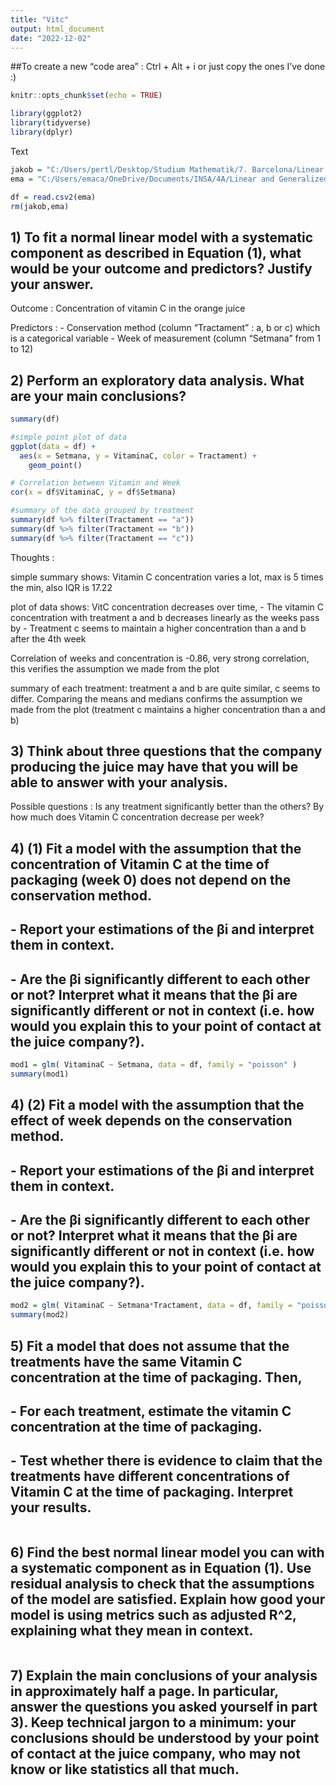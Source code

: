 ```yaml
---
title: "Vitc"
output: html_document
date: "2022-12-02"
---
```


##To create a new "code area" : Ctrl + Alt + i or just copy the ones I've done :)

```r
knitr::opts_chunk$set(echo = TRUE)
```


```r
library(ggplot2)
library(tidyverse)
library(dplyr)
```

Text
```r
jakob = "C:/Users/pertl/Desktop/Studium Mathematik/7. Barcelona/Linear and Generalized Models/Practical Exercise/VitCGroup7.csv"
ema = "C:/Users/emaca/OneDrive/Documents/INSA/4A/Linear and Generalized Linear Models/Assignment/VitCGroup7.csv"

df = read.csv2(ema)
rm(jakob,ema)
```

## 1) To fit a normal linear model with a systematic component as described in Equation (1), what would be your outcome and predictors? Justify your answer.

Outcome : Concentration of vitamin C in the orange juice

Predictors : 
- Conservation method (column "Tractament" : a, b or c) which is a categorical variable
- Week of measurement (column "Setmana" from 1 to 12) 

## 2) Perform an exploratory data analysis. What are your main conclusions?
```r
summary(df)
```


```r
#simple point plot of data
ggplot(data = df) +
  aes(x = Setmana, y = VitaminaC, color = Tractament) +
    geom_point()
```

```r
# Correlation between Vitamin and Week
cor(x = df$VitaminaC, y = df$Setmana)
```

```r
#summary of the data grouped by treatment
summary(df %>% filter(Tractament == "a"))
summary(df %>% filter(Tractament == "b"))
summary(df %>% filter(Tractament == "c"))
```

Thoughts :

simple summary shows: Vitamin C concentration varies a lot,
max is 5 times the min, also IQR is 17.22

plot of data shows: VitC concentration decreases over time,
- The vitamin C concentration with treatment a and b decreases linearly as the weeks pass by 
- Treatment c seems to maintain a higher concentration than a and b after the 4th week 

Correlation of weeks and concentration is -0.86, very strong correlation, this verifies the assumption we made from the plot

summary of each treatment: treatment a and b are quite similar, c seems to differ. Comparing the means and medians confirms the assumption we made from the plot (treatment c maintains a higher concentration than a and b)

## 3) Think about three questions that the company producing the juice may have that you will be able to answer with your analysis.

Possible questions :
Is any treatment significantly better than the others?
By how much does Vitamin C concentration decrease per week?



## 4) (1) Fit a model with the assumption that the concentration of Vitamin C at the time of packaging (week 0) does not depend on the conservation method.
## - Report your estimations of the βi and interpret them in context.
## - Are the βi significantly different to each other or not? Interpret what it means that the βi are significantly different or not in context (i.e. how would you explain this to your point of contact at the juice company?).

```r
mod1 = glm( VitaminaC ~ Setmana, data = df, family = "poisson" )
summary(mod1)
```

## 4) (2) Fit a model with the assumption that the effect of week depends on the conservation method.
## - Report your estimations of the βi and interpret them in context.
## - Are the βi significantly different to each other or not? Interpret what it means that the βi are significantly different or not in context (i.e. how would you explain this to your point of contact at the juice company?).

```r
mod2 = glm( VitaminaC ~ Setmana*Tractament, data = df, family = "poisson" )
summary(mod2)
```

## 5) Fit a model that does not assume that the treatments have the same Vitamin C concentration at the time of packaging. Then,
## - For each treatment, estimate the vitamin C concentration at the time of packaging.
## - Test whether there is evidence to claim that the treatments have different concentrations of Vitamin C at the time of packaging. Interpret your results.

```r

```

## 6) Find the best normal linear model you can with a systematic component as in Equation (1). Use residual analysis to check that the assumptions of the model are satisfied. Explain how good your model is using metrics such as adjusted R^2, explaining what they mean in context.

```r

```


## 7) Explain the main conclusions of your analysis in approximately half a page. In particular, answer the questions you asked yourself in part 3). Keep technical jargon to a minimum: your conclusions should be understood by your point of contact at the juice company, who may not know or like statistics all that much.